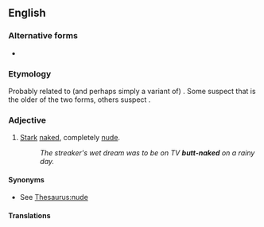 {{also|butt naked}}
==English==

===Alternative forms===
* {{l|en|butt naked}}

===Etymology===
Probably related to (and perhaps simply a variant of) {{m|en|buck naked}}. Some suspect that {{m|en|butt-naked}} is the older of the two forms, others suspect {{m|en|buck naked}}.

===Adjective===
{{en-adj}}

# {{lb|en|idiomatic}} [[stark|Stark]] [[naked]], completely [[nude]].
#: ''The streaker's wet dream was to be on TV '''butt-naked''' on a rainy day.''

====Synonyms====
* See [[Thesaurus:nude]]

====Translations====
{{trans-see|naked}}